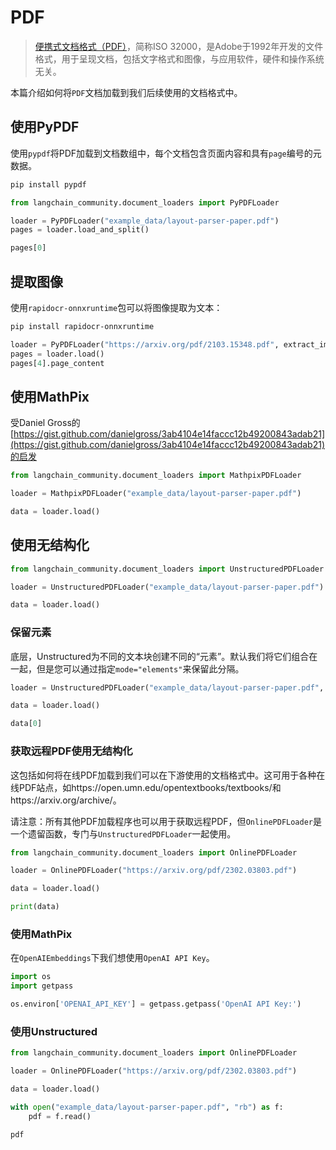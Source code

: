 # PDF

>[便携式文档格式（PDF）](https://en.wikipedia.org/wiki/PDF)，简称ISO 32000，是Adobe于1992年开发的文件格式，用于呈现文档，包括文字格式和图像，与应用软件，硬件和操作系统无关。

本篇介绍如何将`PDF`文档加载到我们后续使用的文档格式中。

## 使用PyPDF

使用`pypdf`将PDF加载到文档数组中，每个文档包含页面内容和具有`page`编号的元数据。


```bash
pip install pypdf
```


```python
from langchain_community.document_loaders import PyPDFLoader

loader = PyPDFLoader("example_data/layout-parser-paper.pdf")
pages = loader.load_and_split()
```


```python
pages[0]
```

## 提取图像

使用`rapidocr-onnxruntime`包可以将图像提取为文本：


```bash
pip install rapidocr-onnxruntime
```


```python
loader = PyPDFLoader("https://arxiv.org/pdf/2103.15348.pdf", extract_images=True)
pages = loader.load()
pages[4].page_content
```

## 使用MathPix

受Daniel Gross的[https://gist.github.com/danielgross/3ab4104e14faccc12b49200843adab21](https://gist.github.com/danielgross/3ab4104e14faccc12b49200843adab21)的启发


```python
from langchain_community.document_loaders import MathpixPDFLoader
```


```python
loader = MathpixPDFLoader("example_data/layout-parser-paper.pdf")
```


```python
data = loader.load()
```

## 使用无结构化


```python
from langchain_community.document_loaders import UnstructuredPDFLoader
```


```python
loader = UnstructuredPDFLoader("example_data/layout-parser-paper.pdf")
```


```python
data = loader.load()
```

### 保留元素

底层，Unstructured为不同的文本块创建不同的“元素”。默认我们将它们组合在一起，但是您可以通过指定`mode="elements"`来保留此分隔。


```python
loader = UnstructuredPDFLoader("example_data/layout-parser-paper.pdf", mode="elements")
```


```python
data = loader.load()
```


```python
data[0]
```

### 获取远程PDF使用无结构化

这包括如何将在线PDF加载到我们可以在下游使用的文档格式中。这可用于各种在线PDF站点，如https://open.umn.edu/opentextbooks/textbooks/和https://arxiv.org/archive/。

请注意：所有其他PDF加载程序也可以用于获取远程PDF，但`OnlinePDFLoader`是一个遗留函数，专门与`UnstructuredPDFLoader`一起使用。


```python
from langchain_community.document_loaders import OnlinePDFLoader
```


```python
loader = OnlinePDFLoader("https://arxiv.org/pdf/2302.03803.pdf")
```


```python
data = loader.load()
```


```python
print(data)
```

### 使用MathPix

在`OpenAIEmbeddings`下我们想使用`OpenAI API Key`。


```python
import os
import getpass

os.environ['OPENAI_API_KEY'] = getpass.getpass('OpenAI API Key:')
```

### 使用Unstructured


```python
from langchain_community.document_loaders import OnlinePDFLoader
```


```python
loader = OnlinePDFLoader("https://arxiv.org/pdf/2302.03803.pdf")
```


```python
data = loader.load()
```



```python
with open("example_data/layout-parser-paper.pdf", "rb") as f:
    pdf = f.read()

pdf
```